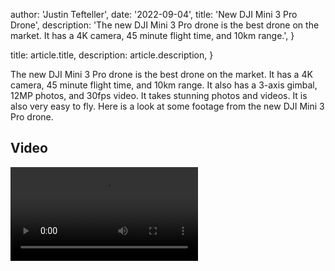 
  author: 'Justin Tefteller',
  date: '2022-09-04',
  title: 'New DJI Mini 3 Pro Drone',
  description:
    'The new DJI Mini 3 Pro drone is the best drone on the market. It has a 4K camera, 45 minute flight time, and 10km range.',
}

  title: article.title,
  description: article.description,
}


The new DJI Mini 3 Pro drone is the best drone on the market. It has a 4K camera, 45 minute flight time, and 10km range.
It also has a 3-axis gimbal, 12MP photos, and 30fps video. It takes stunning photos and videos. It is also very easy to fly. 
Here is a look at some footage from the new DJI Mini 3 Pro drone.

## Video 
<Video src="https://www.youtube.com/embed/grFHitKe0qc" title="YouTube video player" />

<Button href="https://www.youtube.com/channel/UCZV33W4G2P8TU1BeQPh8RIA" >Visit Channel</Button>



